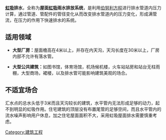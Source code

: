 '''[[虹吸|虹吸]]排水'''，全称为'''屋面[[虹吸|虹吸]]雨水排放系统'''，是利用[[伯努利方程|伯努利方程]]进行排水管道内压力计算，通过管道、管配件的管径变化从而改变排水管道内的压力变化，形成满管流，在压力的作用下快速排水的系统。

==适用领域==
*'''大型厂房：'''屋面檐高在4米以上，并存在内天沟，天沟长度在30米以上，厂房内部不允许有落水管。

*'''大型公共建筑：'''如图书馆，体育场馆，机场候机楼，火车站站房和站台无柱雨棚，大型商场，裙楼，以及排水管可能影响建筑美观的场合。

==不适宜场合==
汇水点的总水头低于3米而且天沟较长的建筑，水平管内无法形成足够的动力，起不到明显的虹吸作用。住宅建筑的顶层没有布置尾管的足够空间，而且水平管内的流水噪声影响用户休息，加之住宅屋面面积不大，采用虹吸屋面排水需要慎重考虑。

[[Category:建筑工程|Category:建筑工程]]